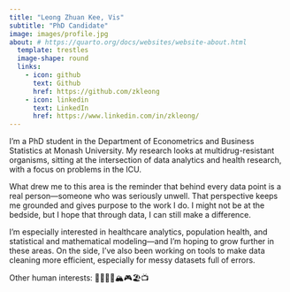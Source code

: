 ```yaml
---
title: "Leong Zhuan Kee, Vis"
subtitle: "PhD Candidate"
image: images/profile.jpg
about: # https://quarto.org/docs/websites/website-about.html
  template: trestles
  image-shape: round
  links:
    - icon: github
      text: Github
      href: https://github.com/zkleong
    - icon: linkedin
      text: LinkedIn
      href: https://www.linkedin.com/in/zkleong/
---
```


I’m a PhD student in the Department of Econometrics and Business Statistics at Monash University. My research looks at multidrug-resistant organisms, sitting at the intersection of data analytics and health research, with a focus on problems in the ICU.

What drew me to this area is the reminder that behind every data point is a real person—someone who was seriously unwell. That perspective keeps me grounded and gives purpose to the work I do. I might not be at the bedside, but I hope that through data, I can still make a difference.

I'm especially interested in healthcare analytics, population health, and statistical and mathematical modeling—and I’m hoping to grow further in these areas. On the side, I’ve also been working on tools to make data cleaning more efficient, especially for messy datasets full of errors.

Other human interests: 🚶‍♂️🎵🎤🏔️🎮🏖️📺

